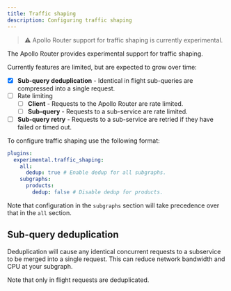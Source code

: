 ```yaml
---
title: Traffic shaping
description: Configuring traffic shaping
---
```



> ⚠️ Apollo Router support for traffic shaping is currently experimental.

The Apollo Router provides experimental support for traffic shaping.

Currently features are limited, but are expected to grow over time:

* [x] **Sub-query deduplication** - Identical in flight sub-queries are compressed into a single request.
* [ ] Rate limiting
  * [ ] **Client** - Requests to the Apollo Router are rate limited.
  * [ ] **Sub-query** - Requests to a sub-service are rate limited.
* [ ] **Sub-query retry** - Requests to a sub-service are retried if they have failed or timed out.

To configure traffic shaping use the following format:

```yaml
plugins:
  experimental.traffic_shaping:
    all:
      dedup: true # Enable dedup for all subgraphs.
    subgraphs: 
      products:
        dedup: false # Disable dedup for products.
```

Note that configuration in the `subgraphs` section will take precedence over that in the `all` section.

## Sub-query deduplication

Deduplication will cause any identical concurrent requests to a subservice to be merged into a single request. This can reduce network bandwidth and CPU at your subgraph.

Note that only in flight requests are deduplicated.
